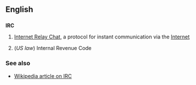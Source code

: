 ==English==

==={{initialism}}===
'''IRC'''

# {{internet}} [[Internet Relay Chat]], a protocol for instant communication via the [[Internet]]
# (''US law'') Internal Revenue Code

===See also===

* [[w:IRC|Wikipedia article on IRC]]